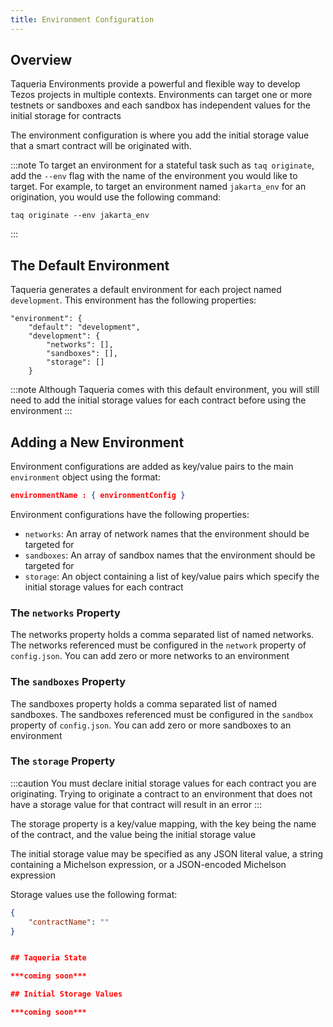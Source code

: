```yaml
---
title: Environment Configuration
---
```


## Overview

Taqueria Environments provide a powerful and flexible way to develop Tezos projects in multiple contexts. Environments can target one or more testnets or sandboxes and each sandbox has independent values for the initial storage for contracts

The environment configuration is where you add the initial storage value that a smart contract will be originated with. 

:::note
To target an environment for a stateful task such as `taq originate`, add the `--env` flag with the name of the environment you would like to target. For example, to target an environment named `jakarta_env` for an origination, you would use the following command:
```
taq originate --env jakarta_env
```
:::

## The Default Environment

Taqueria generates a default environment for each project named `development`. This environment has the following properties:

```
"environment": {
    "default": "development",
    "development": {
        "networks": [],
        "sandboxes": [],
        "storage": []
    }
```

:::note
Although Taqueria comes with this default environment, you will still need to add the initial storage values for each contract before using the environment
:::

## Adding a New Environment

Environment configurations are added as key/value pairs to the main `environment` object using the format:

```json
environmentName : { environmentConfig }
```

Environment configurations have the following properties:

- `networks`: An array of network names that the environment should be targeted for
- `sandboxes`: An array of sandbox names that the environment should be targeted for
- `storage`: An object containing a list of key/value pairs which specify the initial storage values for each contract

### The `networks` Property

The networks property holds a comma separated list of named networks. The networks referenced must be configured in the `network` property of `config.json`. You can add zero or more networks to an environment

### The `sandboxes` Property

The sandboxes property holds a comma separated list of named sandboxes. The sandboxes referenced must be configured in the `sandbox` property of `config.json`. You can add zero or more sandboxes to an environment

### The `storage` Property

:::caution
You must declare initial storage values for each contract you are originating. Trying to originate a contract to an environment that does not have a storage value for that contract will result in an error
:::

The storage property is a key/value mapping, with the key being the name of the contract, and the value being the initial storage value

The initial storage value may be specified as any JSON literal value, a string containing a Michelson expression, or a JSON-encoded Michelson expression

Storage values use the following format:

```json
{
    "contractName": ""
}
```


```json

## Taqueria State

***coming soon***

## Initial Storage Values

***coming soon***